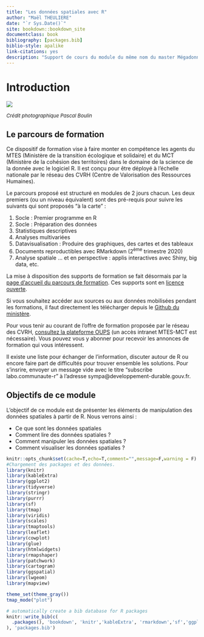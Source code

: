 ```yaml
--- 
title: "Les données spatiales avec R"
author: "Maël THEULIERE"
date: "`r Sys.Date()`"
site: bookdown::bookdown_site
documentclass: book
bibliography: [packages.bib]
biblio-style: apalike
link-citations: yes
description: "Support de cours du module du même nom du master Mégadonnées et Analyse sociale du CNAM de Loire-Atlantique"
---
```


# Introduction {-}

![](pic/odonate.jpg)

<font size="2"> 
*Crédit photographique Pascal Boulin*
</font> 


## Le parcours de formation

Ce dispositif de formation vise à faire monter en compétence les agents du MTES (Ministère de la transition écologique et solidaire) et du MCT (Ministère de la cohésion des territoires) dans le domaine de la science de la donnée avec le logiciel R. Il est conçu pour être déployé à l'échelle nationale par le réseau des CVRH (Centre de Valorisation des Ressources Humaines).

Le parcours proposé est structuré en modules de 2 jours chacun. Les deux premiers (ou un niveau équivalent) sont des pré-requis pour suivre les suivants qui sont proposés "à la carte" :

1. Socle : Premier programme en R
2. Socle : Préparation des données
3. Statistiques descriptives
4. Analyses multivariées
5. Datavisualisation : Produire des graphiques, des cartes et des tableaux
6. Documents reproductibles avec RMarkdown (2^ème^ trimestre 2020)
7. Analyse spatiale 
... et en perspective : applis interactives avec Shiny, big data, etc.


La mise à disposition des supports de formation se fait désormais par la [page d'accueil du parcours de formation](https://mtes-mct.github.io/parcours-r/). Ces supports sont en [licence ouverte](https://www.etalab.gouv.fr/wp-content/uploads/2017/04/ETALAB-Licence-Ouverte-v2.0.pdf).


Si vous souhaitez accéder aux sources ou aux données mobilisées pendant les formations, il faut directement les télécharger depuis le [Github du ministère](https://github.com/MTES-MCT?q=parcours-r).

Pour vous tenir au courant de l'offre de formation proposée par le réseau des CVRH, [consultez la plateforme OUPS](http://oups-cmvrh.e2.rie.gouv.fr/) (un accès intranet MTES-MCT est nécessaire). Vous pouvez vous y abonner pour recevoir les annonces de formation qui vous intéressent.

Il existe une liste pour échanger de l'information, discuter autour de R ou encore faire part de difficultés pour trouver ensemble les solutions. Pour s'insrire, envoyer un message vide avec le titre "subscribe labo.communaute-r" à l'adresse sympa@developpement-durable.gouv.fr.

## Objectifs de ce module

L’objectif de ce module est de présenter les éléments de manipulation des données spatiales à partir de R. Nous verrons ainsi :

- Ce que sont les données spatiales
- Comment lire des données spatiales ?
- Comment manipuler les données spatiales ?
- Comment visualiser les données spatiales ?



```r
knitr::opts_chunk$set(cache=T,echo=T,comment="",message=F,warning = F)
#Chargement des packages et des données.
library(knitr)
library(kableExtra)
library(ggplot2)
library(tidyverse)
library(stringr)
library(purrr)
library(sf)
library(tmap)
library(viridis)
library(scales)
library(tmaptools)
library(leaflet)
library(cowplot)
library(glue)
library(htmlwidgets)
library(rmapshaper)
library(patchwork)
library(cartogram)
library(ggspatial)
library(lwgeom)
library(mapview)

theme_set(theme_gray())
tmap_mode("plot")
```

```r
# automatically create a bib database for R packages
knitr::write_bib(c(
  .packages(), 'bookdown', 'knitr','kableExtra', 'rmarkdown','sf','ggplot2','tmap'
), 'packages.bib')
```
